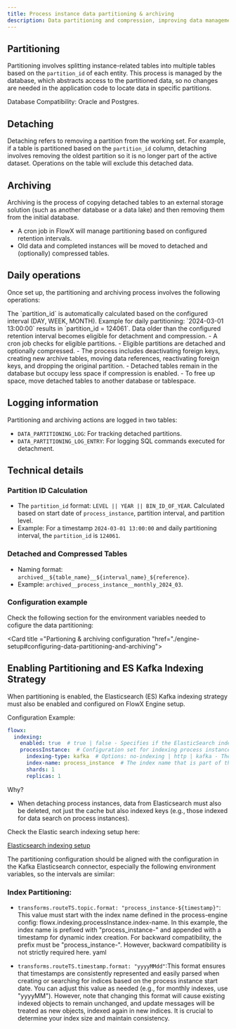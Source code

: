 ```yaml
---
title: Process instance data partitioning & archiving
description: Data partitioning and compression, improving data management and archival processes.
---
```


## Partitioning

Partitioning involves splitting instance-related tables into multiple tables based on the `partition_id` of each entity. This process is managed by the database, which abstracts access to the partitioned data, so no changes are needed in the application code to locate data in specific partitions.

<Info>
Database Compatibility: Oracle and Postgres.
</Info>

## Detaching

Detaching refers to removing a partition from the working set. For example, if a table is partitioned based on the `partition_id` column, detaching involves removing the oldest partition so it is no longer part of the active dataset. Operations on the table will exclude this detached data.

## Archiving

Archiving is the process of copying detached tables to an external storage solution (such as another database or a data lake) and then removing them from the initial database.

- A cron job in FlowX will manage partitioning based on configured retention intervals.
- Old data and completed instances will be moved to detached and (optionally) compressed tables.

## Daily operations

Once set up, the partitioning and archiving process involves the following operations:

<Steps>
<Step title= "Partition ID Calculation">
The `partition_id` is automatically calculated based on the configured interval (DAY, WEEK, MONTH).
Example for daily partitioning: `2024-03-01 13:00:00` results in `partition_id = 124061`.
</Step>
<Step title="Retention Management">
Data older than the configured retention interval becomes eligible for detachment and compression.
</Step>
<Step title ="Archiving process">
- A cron job checks for eligible partitions.
- Eligible partitions are detached and optionally compressed.
- The process includes deactivating foreign keys, creating new archive tables, moving data references, reactivating foreign keys, and dropping the original partition.
</Step>
<Step title ="Space management">
- Detached tables remain in the database but occupy less space if compression is enabled.
- To free up space, move detached tables to another database or tablespace.
</Step>
</Steps>


## Logging information

Partitioning and archiving actions are logged in two tables:

- `DATA_PARTITIONING_LOG`: For tracking detached partitions.
- `DATA_PARTITIONING_LOG_ENTRY`: For logging SQL commands executed for detachment.

## Technical details

### Partition ID Calculation
    
- The `partition_id` format: `LEVEL || YEAR || BIN_ID_OF_YEAR`. Calculated based on start date of `process_instance`, partition interval, and partition level.
- Example: For a timestamp `2024-03-01 13:00:00` and daily partitioning interval, the `partition_id` is `124061`.

### Detached and Compressed Tables
    
- Naming format: `archived__${table_name}__${interval_name}_${reference}`.
- Example: `archived__process_instance__monthly_2024_03`.

### Configuration example

Check the following section for the environment variables needed to cofigure the data partitioning:

<Card title ="Partioning & archiving configuration "href="./engine-setup#configuring-data-partitioning-and-archiving">
</Card>


## Enabling Partitioning and ES Kafka Indexing Strategy

When partitioning is enabled, the Elasticsearch (ES) Kafka indexing strategy must also be enabled and configured on FlowX Engine setup.

Configuration Example:

```yaml
flowx:
  indexing:
    enabled: true  # true | false - Specifies if the ElasticSearch indexing for the entire app is enabled or disabled.
    processInstance:  # Configuration set for indexing process instances. Can be duplicated for other objects.
      indexing-type: kafka  # Options: no-indexing | http | kafka - The chosen indexing strategy.
      index-name: process_instance  # The index name that is part of the search pattern.
      shards: 1
      replicas: 1
```


<Card icon="info">
Why?

* When detaching process instances, data from Elasticsearch must also be deleted, not just the cache but also indexed keys (e.g., those indexed for data search on process instances).
</Card>

Check the Elastic search indexing setup here:

[Elasticsearch indexing setup](./configuring-elasticsearch-indexing/)

The partitioning configuration should be aligned with the configuration in the Kafka Elasticsearch connector, especially the following environment variables, so the intervals are similar:

### Index Partitioning:

* `transforms.routeTS.topic.format: "process_instance-${timestamp}"`: This value must start with the index name defined in the process-engine config: flowx.indexing.processInstance.index-name. In this example, the index name is prefixed with "process_instance-" and appended with a timestamp for dynamic index creation. For backward compatibility, the prefix must be "process_instance-". However, backward compatibility is not strictly required here.
yaml

* `transforms.routeTS.timestamp.format: "yyyyMMdd"`:This format ensures that timestamps are consistently represented and easily parsed when creating or searching for indices based on the process instance start date. You can adjust this value as needed (e.g., for monthly indexes, use "yyyyMM"). However, note that changing this format will cause existing indexed objects to remain unchanged, and update messages will be treated as new objects, indexed again in new indices. It is crucial to determine your index size and maintain consistency.
